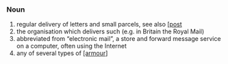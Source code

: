 === Noun ===

# regular delivery of letters and small parcels, see also [[[post]]
# the organisation which delivers such (e.g. in Britain the Royal Mail)
# abbreviated from “electronic mail”, a store and forward message service on a computer, often using the Internet
# any of several types of [[[armour]]]